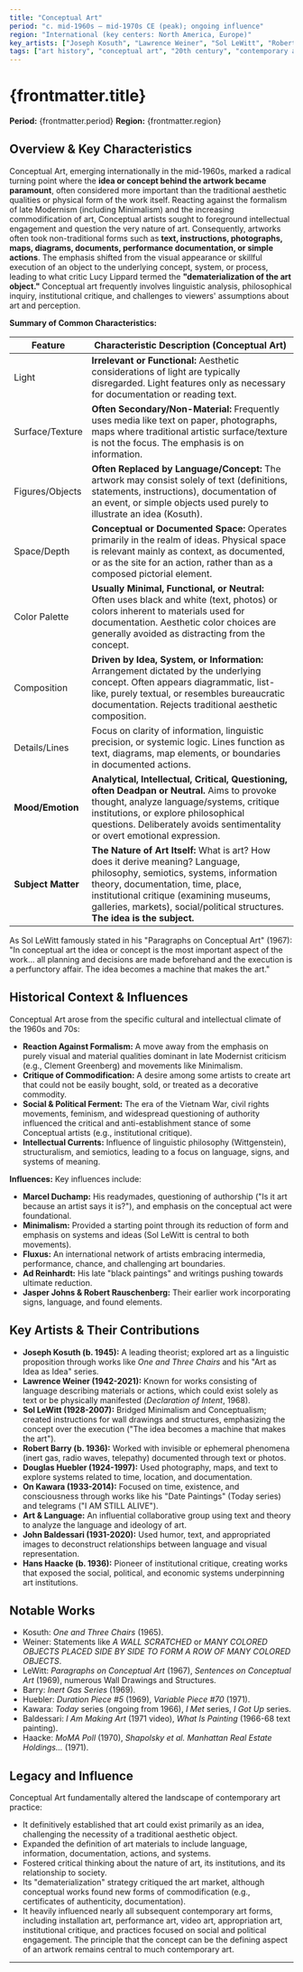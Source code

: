 ```yaml
---
title: "Conceptual Art"
period: "c. mid-1960s – mid-1970s CE (peak); ongoing influence"
region: "International (key centers: North America, Europe)"
key_artists: ["Joseph Kosuth", "Lawrence Weiner", "Sol LeWitt", "Robert Barry", "Douglas Huebler", "On Kawara", "Art & Language", "John Baldessari", "Hans Haacke"]
tags: ["art history", "conceptual art", "20th century", "contemporary art", "idea art", "dematerialization", "language", "philosophy", "systems", "post-minimalism", "kosuth", "lewitt", "weiner", "duchamp"]
---
```


# {frontmatter.title}

**Period:** {frontmatter.period}
**Region:** {frontmatter.region}

## Overview & Key Characteristics

Conceptual Art, emerging internationally in the mid-1960s, marked a radical turning point where the **idea or concept behind the artwork became paramount**, often considered more important than the traditional aesthetic qualities or physical form of the work itself. Reacting against the formalism of late Modernism (including Minimalism) and the increasing commodification of art, Conceptual artists sought to foreground intellectual engagement and question the very nature of art. Consequently, artworks often took non-traditional forms such as **text, instructions, photographs, maps, diagrams, documents, performance documentation, or simple actions**. The emphasis shifted from the visual appearance or skillful execution of an object to the underlying concept, system, or process, leading to what critic Lucy Lippard termed the **"dematerialization of the art object."** Conceptual art frequently involves linguistic analysis, philosophical inquiry, institutional critique, and challenges to viewers' assumptions about art and perception.

**Summary of Common Characteristics:**

| Feature            | Characteristic Description (Conceptual Art)                                                               |
|--------------------|-----------------------------------------------------------------------------------------------------------|
| Light              | **Irrelevant or Functional:** Aesthetic considerations of light are typically disregarded. Light features only as necessary for documentation or reading text. |
| Surface/Texture    | **Often Secondary/Non-Material:** Frequently uses media like text on paper, photographs, maps where traditional artistic surface/texture is not the focus. The emphasis is on information. |
| Figures/Objects    | **Often Replaced by Language/Concept:** The artwork may consist solely of text (definitions, statements, instructions), documentation of an event, or simple objects used purely to illustrate an idea (Kosuth). |
| Space/Depth        | **Conceptual or Documented Space:** Operates primarily in the realm of ideas. Physical space is relevant mainly as context, as documented, or as the site for an action, rather than as a composed pictorial element. |
| Color Palette      | **Usually Minimal, Functional, or Neutral:** Often uses black and white (text, photos) or colors inherent to materials used for documentation. Aesthetic color choices are generally avoided as distracting from the concept. |
| Composition        | **Driven by Idea, System, or Information:** Arrangement dictated by the underlying concept. Often appears diagrammatic, list-like, purely textual, or resembles bureaucratic documentation. Rejects traditional aesthetic composition. |
| Details/Lines      | Focus on clarity of information, linguistic precision, or systemic logic. Lines function as text, diagrams, map elements, or boundaries in documented actions. |
| **Mood/Emotion** | **Analytical, Intellectual, Critical, Questioning, often Deadpan or Neutral.** Aims to provoke thought, analyze language/systems, critique institutions, or explore philosophical questions. Deliberately avoids sentimentality or overt emotional expression. |
| **Subject Matter** | **The Nature of Art Itself:** What is art? How does it derive meaning? Language, philosophy, semiotics, systems, information theory, documentation, time, place, institutional critique (examining museums, galleries, markets), social/political structures. **The idea is the subject.** |

As Sol LeWitt famously stated in his "Paragraphs on Conceptual Art" (1967): "In conceptual art the idea or concept is the most important aspect of the work... all planning and decisions are made beforehand and the execution is a perfunctory affair. The idea becomes a machine that makes the art."

## Historical Context & Influences

Conceptual Art arose from the specific cultural and intellectual climate of the 1960s and 70s:
* **Reaction Against Formalism:** A move away from the emphasis on purely visual and material qualities dominant in late Modernist criticism (e.g., Clement Greenberg) and movements like Minimalism.
* **Critique of Commodification:** A desire among some artists to create art that could not be easily bought, sold, or treated as a decorative commodity.
* **Social & Political Ferment:** The era of the Vietnam War, civil rights movements, feminism, and widespread questioning of authority influenced the critical and anti-establishment stance of some Conceptual artists (e.g., institutional critique).
* **Intellectual Currents:** Influence of linguistic philosophy (Wittgenstein), structuralism, and semiotics, leading to a focus on language, signs, and systems of meaning.

**Influences:** Key influences include:
* **Marcel Duchamp:** His readymades, questioning of authorship ("Is it art because an artist says it is?"), and emphasis on the conceptual act were foundational.
* **Minimalism:** Provided a starting point through its reduction of form and emphasis on systems and ideas (Sol LeWitt is central to both movements).
* **Fluxus:** An international network of artists embracing intermedia, performance, chance, and challenging art boundaries.
* **Ad Reinhardt:** His late "black paintings" and writings pushing towards ultimate reduction.
* **Jasper Johns & Robert Rauschenberg:** Their earlier work incorporating signs, language, and found elements.

## Key Artists & Their Contributions

* **Joseph Kosuth (b. 1945):** A leading theorist; explored art as a linguistic proposition through works like *One and Three Chairs* and his "Art as Idea as Idea" series.
* **Lawrence Weiner (1942-2021):** Known for works consisting of language describing materials or actions, which could exist solely as text or be physically manifested (*Declaration of Intent*, 1968).
* **Sol LeWitt (1928-2007):** Bridged Minimalism and Conceptualism; created instructions for wall drawings and structures, emphasizing the concept over the execution ("The idea becomes a machine that makes the art").
* **Robert Barry (b. 1936):** Worked with invisible or ephemeral phenomena (inert gas, radio waves, telepathy) documented through text or photos.
* **Douglas Huebler (1924-1997):** Used photography, maps, and text to explore systems related to time, location, and documentation.
* **On Kawara (1933-2014):** Focused on time, existence, and consciousness through works like his "Date Paintings" (Today series) and telegrams ("I AM STILL ALIVE").
* **Art & Language:** An influential collaborative group using text and theory to analyze the language and ideology of art.
* **John Baldessari (1931-2020):** Used humor, text, and appropriated images to deconstruct relationships between language and visual representation.
* **Hans Haacke (b. 1936):** Pioneer of institutional critique, creating works that exposed the social, political, and economic systems underpinning art institutions.

## Notable Works

* Kosuth: *One and Three Chairs* (1965).
* Weiner: Statements like *A WALL SCRATCHED* or *MANY COLORED OBJECTS PLACED SIDE BY SIDE TO FORM A ROW OF MANY COLORED OBJECTS*.
* LeWitt: *Paragraphs on Conceptual Art* (1967), *Sentences on Conceptual Art* (1969), numerous Wall Drawings and Structures.
* Barry: *Inert Gas Series* (1969).
* Huebler: *Duration Piece #5* (1969), *Variable Piece #70* (1971).
* Kawara: *Today* series (ongoing from 1966), *I Met* series, *I Got Up* series.
* Baldessari: *I Am Making Art* (1971 video), *What Is Painting* (1966-68 text painting).
* Haacke: *MoMA Poll* (1970), *Shapolsky et al. Manhattan Real Estate Holdings...* (1971).

## Legacy and Influence

Conceptual Art fundamentally altered the landscape of contemporary art practice:
* It definitively established that art could exist primarily as an idea, challenging the necessity of a traditional aesthetic object.
* Expanded the definition of art materials to include language, information, documentation, actions, and systems.
* Fostered critical thinking about the nature of art, its institutions, and its relationship to society.
* Its "dematerialization" strategy critiqued the art market, although conceptual works found new forms of commodification (e.g., certificates of authenticity, documentation).
* It heavily influenced nearly all subsequent contemporary art forms, including installation art, performance art, video art, appropriation art, institutional critique, and practices focused on social and political engagement. The principle that the concept can be the defining aspect of an artwork remains central to much contemporary art.

---